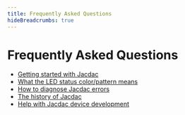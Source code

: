 ```yaml
---
title: Frequently Asked Questions
hideBreadcrumbs: true
---
```


# Frequently Asked Questions

- [Getting started with Jacdac](./faq/getting-started)
- [What the LED status color/pattern means](./faq/led-status)
- [How to diagnose Jacdac errors](./faq/errors)
- [The history of Jacdac](./faq/history-of-jacdac)
- [Help with Jacdac device development](./device-development)
